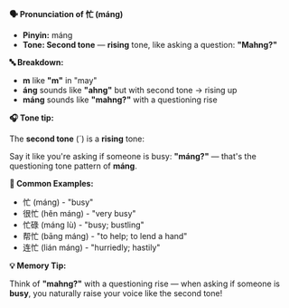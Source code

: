 **🗣️ Pronunciation of 忙 (máng)**

- **Pinyin:** máng
- **Tone: Second tone** — **rising** tone, like asking a question: **"Mahng?"**

**🔤 Breakdown:**

- **m** like **"m"** in "may"
- **áng** sounds like **"ahng"** but with second tone → rising up
- **máng** sounds like **"mahng?"** with a questioning rise

**🎧 Tone tip:**

The **second tone** (´) is a **rising** tone:

Say it like you're asking if someone is busy: **"máng?"** — that's the questioning tone pattern of
**máng**.

**📝 Common Examples:**

- 忙 (máng) - "busy"
- 很忙 (hěn máng) - "very busy"
- 忙碌 (máng lù) - "busy; bustling"
- 帮忙 (bāng máng) - "to help; to lend a hand"
- 连忙 (lián máng) - "hurriedly; hastily"

**💡 Memory Tip:**

Think of **"mahng?"** with a questioning rise — when asking if someone is **busy**, you naturally
raise your voice like the second tone!
